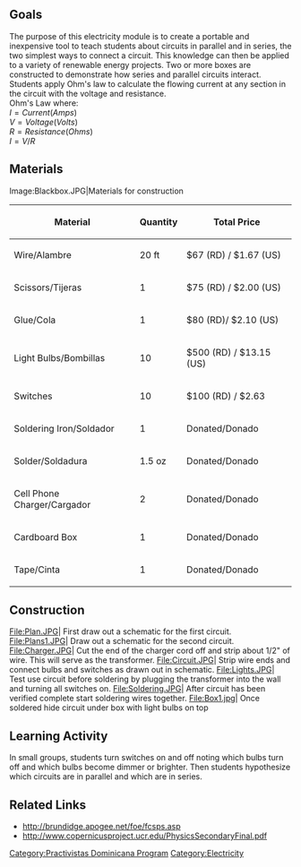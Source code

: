 {{Lang|[[Black Box Electricity Learning Module|English]] - [[Módulo de Aprendizaje en Electricidad|Español]]}}
==Goals==
The purpose of this electricity module is to create a portable and inexpensive tool to teach students about circuits in parallel and in series, the two simplest ways to connect a circuit. This knowledge can then be applied to a variety of renewable energy projects.  Two or more boxes are constructed to demonstrate how series and parallel circuits interact. Students apply Ohm's law to calculate the flowing current at any section in the circuit with the voltage and resistance. 
<br />Ohm's Law where:<br />
<math>I = Current (Amps)</math><br />
<math>V = Voltage (Volts)</math><br />
<math>R = Resistance (Ohms)</math><br />
<math>I=V/R</math><br />

==Materials==
<gallery>
Image:Blackbox.JPG|Materials for construction
</gallery>

{| class="wikitable sortable"
|-
! Material
! Quantity
! Total Price  
|-
| Wire/Alambre
| 20 ft
| $67 (RD) / $1.67 (US)
|-
| Scissors/Tijeras
| 1
| $75 (RD) / $2.00 (US)
|-
| Glue/Cola
| 1
| $80 (RD)/ $2.10 (US)
|-
| Light Bulbs/Bombillas
| 10
| $500 (RD) / $13.15 (US)
|-
| Switches
| 10
| $100 (RD) / $2.63
|-
| Soldering Iron/Soldador
| 1
| Donated/Donado
|-
| Solder/Soldadura
| 1.5 oz
| Donated/Donado
|-
| Cell Phone Charger/Cargador
| 2
| Donated/Donado
|-
| Cardboard Box
| 1
| Donated/Donado
|-
| Tape/Cinta
| 1
| Donated/Donado

|}

==Construction==
<gallery caption="How to Build Step by Step">
File:Plan.JPG| First draw out a schematic for the first circuit.
File:Plans1.JPG| Draw out a schematic for the second circuit. 
File:Charger.JPG| Cut the end of the charger cord off and strip about 1/2" of wire. This will serve as the transformer. 
File:Circuit.JPG| Strip wire ends and connect bulbs and switches as drawn out in schematic. 
File:Lights.JPG| Test use circuit before soldering by plugging the transformer into the wall and turning all switches on. 
File:Soldering.JPG| After circuit has been verified complete start soldering wires together.
File:Box1.jpg| Once soldered hide circuit under box with light bulbs on top
</gallery>

==Learning Activity==
In small groups, students turn switches on and off noting which bulbs turn off and which bulbs become dimmer or brighter. Then students hypothesize which circuits are in parallel and which are in series.
==Related Links==
*http://brundidge.apogee.net/foe/fcsps.asp
*http://www.copernicusproject.ucr.edu/PhysicsSecondaryFinal.pdf

[[Category:Practivistas Dominicana Program]]
[[Category:Electricity]]